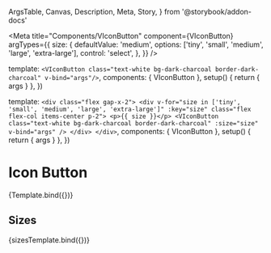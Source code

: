   ArgsTable,
  Canvas,
  Description,
  Meta,
  Story,
} from '@storybook/addon-docs'



<Meta
  title="Components/VIconButton"
  component={VIconButton}
  argTypes={{
    size: {
      defaultValue: 'medium',
      options: ['tiny', 'small', 'medium', 'large', 'extra-large'],
      control: 'select',
    },
  }}
/>

  template: `
    <VIconButton class="text-white bg-dark-charcoal border-dark-charcoal" v-bind="args"/>
  `,
  components: { VIconButton },
  setup() {
    return { args }
  },
})

  template: `
    <div class="flex gap-x-2">
      <div v-for="size in ['tiny', 'small', 'medium', 'large', 'extra-large']" :key="size" class="flex flex-col items-center p-2">
        <p>{{ size }}</p>
        <VIconButton
           class="text-white bg-dark-charcoal border-dark-charcoal"
           :size="size" v-bind="args" />
      </div>
    </div>
  `,
  components: { VIconButton },
  setup() {
    return { args }
  },
})

# Icon Button

<Description of={VIconButton} />

<ArgsTable of={VIconButton} />

<Canvas>
  <Story
    name="Default"
    args={{
      iconProps: {
        iconPath: replayIcon,
      },
    }}
  >
    {Template.bind({})}
  </Story>
</Canvas>

## Sizes

<Canvas>
  <Story
    name="Sizes"
    args={{
      iconProps: {
        iconPath: replayIcon,
      },
    }}
  >
    {sizesTemplate.bind({})}
  </Story>
</Canvas>
